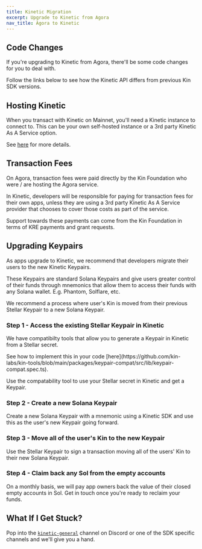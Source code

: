 ```yaml
---
title: Kinetic Migration
excerpt: Upgrade to Kinetic from Agora
nav_title: Agora to Kinetic
---
```


## Code Changes

If you're upgrading to Kinetic from Agora, there'll be some code changes for you to deal with.

Follow the links below to see how the Kinetic API differs from previous Kin SDK versions.

<div className="mt-8 grid gap-6 md:grid-cols-2">
  <NavCard
    title="TypeScript"
    subtitle="See the TypeScript API changes"
    svgFile="typescript"
    link={{ url: '/docs/developers/typescript#upgrading-to-kinetic-from-agora', label: 'See more' }}
  />
  <NavCard
    title="Python"
    subtitle="See the Python API changes"
    pngFile="python"
    link={{ url: '/docs/developers/python#upgrading-to-kinetic-from-agora', label: 'See more' }}
  />
  <NavCard
    title="iOS"
    subtitle="See the iOS API changes"
    pngFile="swift"
    link={{ url: '/docs/developers/ios-swift#upgrading-to-kinetic-from-agora', label: 'See more' }}
  />
  <NavCard
    title="Android"
    subtitle="See the Android API changes"
    pngFile="kotlin"
    link={{ url: '/docs/developers/android-kotlin#upgrading-to-kinetic-from-agora', label: 'See more' }}
  />
</div>

## Hosting Kinetic

When you transact with Kinetic on Mainnet, you'll need a Kinetic instance to connect to. This can be your own self-hosted instance or a 3rd party Kinetic As A Service option.

See [here](/docs/kinetic/kinetic-in-production) for more details.

## Transaction Fees

On Agora, transaction fees were paid directly by the Kin Foundation who were / are hosting the Agora service.

In Kinetic, developers will be responsible for paying for transaction fees for their own apps, unless they are using a 3rd party Kinetic As A Service provider that chooses to cover those costs as part of the service.

Support towards these payments can come from the Kin Foundation in terms of KRE payments and grant requests.

<KRE catalyst />

## Upgrading Keypairs

As apps upgrade to Kinetic, we recommend that developers migrate their users to the new Kinetic Keypairs.

These Keypairs are standard Solana Keypairs and give users greater control of their funds through mnemonics that allow them to access their funds with any Solana wallet. E.g. Phantom, Solflare, etc.

We recommend a process where user's Kin is moved from their previous Stellar Keypair to a new Solana Keypair.

### Step 1 - Access the existing Stellar Keypair in Kinetic

We have compatibilty tools that allow you to generate a Keypair in Kinetic from a Stellar secret.

<div className="mt-8 grid gap-6 md:grid-cols-2">
  <NavCard
    title="TypeScript"
    subtitle="Use Stellar Keypairs in Kinetic with Node / Typescript"
    svgFile="typescript"
    link={{ url: 'https://npm.im/@kin-tools/keypair-compat', label: 'See more' }}
  >
    See how to implement this in your code
    [here](https://github.com/kin-labs/kin-tools/blob/main/packages/keypair-compat/src/lib/keypair-compat.spec.ts).
  </NavCard>
</div>

Use the compatability tool to use your Stellar secret in Kinetic and get a Keypair.

### Step 2 - Create a new Solana Keypair

Create a new Solana Keypair with a mnemonic using a Kinetic SDK and use this as the user's new Keypair going forward.

### Step 3 - Move all of the user's Kin to the new Keypair

Use the Stellar Keypair to sign a transaction moving all of the users' Kin to their new Solana Keypair.

### Step 4 - Claim back any Sol from the empty accounts

On a monthly basis, we will pay app owners back the value of their closed empty accounts in Sol. Get in touch once you're ready to reclaim your funds.

## What If I Get Stuck?

Pop into the [`kinetic-general`](https://discord.com/channels/808859554997469244/973322547854733362) channel on Discord or one of the SDK specific channels and we'll give you a hand.

<Help />

